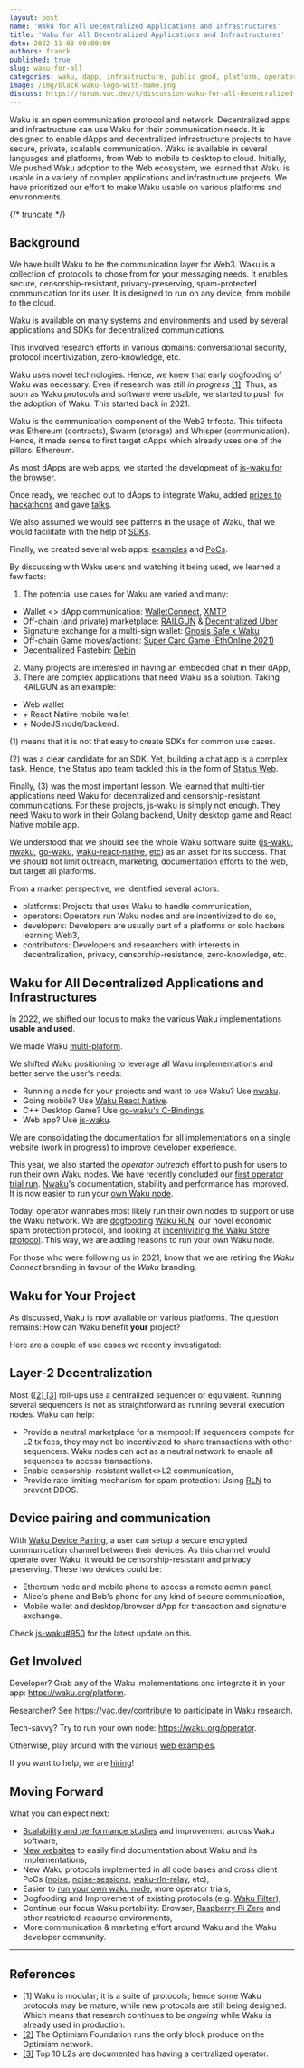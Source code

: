 ```yaml
---
layout: post
name: 'Waku for All Decentralized Applications and Infrastructures'
title: 'Waku for All Decentralized Applications and Infrastructures'
date: 2022-11-08 00:00:00
authors: franck
published: true
slug: waku-for-all
categories: waku, dapp, infrastructure, public good, platform, operator
image: /img/black-waku-logo-with-name.png
discuss: https://forum.vac.dev/t/discussion-waku-for-all-decentralized-applications-and-infrastructures/163
---
```


Waku is an open communication protocol and network. Decentralized apps and infrastructure can use Waku for their
communication needs. It is designed to enable dApps and decentralized infrastructure projects to have secure, private,
scalable communication. Waku is available in several languages and platforms, from Web to mobile to desktop to cloud.
Initially, We pushed Waku adoption to the Web ecosystem, we learned that Waku is usable in a variety of complex applications
and infrastructure projects. We have prioritized our effort to make Waku usable on various platforms and environments.

{/* truncate */}

## Background

We have built Waku to be the communication layer for Web3. Waku is a collection of protocols to chose from for your
messaging needs. It enables secure, censorship-resistant, privacy-preserving, spam-protected communication for its user.
It is designed to run on any device, from mobile to the cloud.

Waku is available on many systems and environments and used by several applications and SDKs for decentralized communications.

This involved research efforts in various domains: conversational security, protocol incentivization, zero-knowledge,
etc.

Waku uses novel technologies. Hence, we knew that early dogfooding of Waku was necessary. Even if research
was still _in progress_ [[1]](#references). Thus, as soon as Waku protocols and software were usable, we started to push
for the adoption of Waku. This started back in 2021.

Waku is the communication component of the Web3 trifecta. This trifecta was Ethereum (contracts), Swarm
(storage) and Whisper (communication). Hence, it made sense to first target dApps which already uses one of the pillars:
Ethereum.

As most dApps are web apps, we started the development of [js-waku for the browser](https://vac.dev/presenting-js-waku).

Once ready, we reached out to dApps to integrate Waku, added [prizes to hackathons](https://twitter.com/waku_org/status/1451400128791605254?s=20&t=Zhc0BEz6RVLkE_SeE6UyFA)
and gave [talks](https://docs.wakuconnect.dev/docs/presentations/).

We also assumed we would see patterns in the usage of Waku, that we would facilitate with the help of
[SDKs](https://github.com/status-im/wakuconnect-vote-poll-sdk).

Finally, we created several web apps:
[examples](https://docs.wakuconnect.dev/docs/examples/)
and [PoCs](https://github.com/status-iM/gnosis-safe-waku).

By discussing with Waku users and watching it being used, we learned a few facts:

1. The potential use cases for Waku are varied and many:

- Wallet &lt;&gt; dApp communication: [WalletConnect](https://medium.com/walletconnect/walletconnect-v2-0-protocol-whats-new-3243fa80d312), [XMTP](https://xmtp.org/docs/dev-concepts/architectural-overview/)
- Off-chain (and private) marketplace:
  [RAILGUN](https://twitter.com/RAILGUN_Project/status/1556780629848727552?s=20&t=NEKQJiJAfg5WJqvuF-Ym_Q) &
  [Decentralized Uber](https://twitter.com/TheBojda/status/1455557282318721026)
- Signature exchange for a multi-sign wallet: [Gnosis Safe x Waku](https://github.com/status-im/gnosis-safe-waku)
- Off-chain Game moves/actions: [Super Card Game (EthOnline 2021)](https://showcase.ethglobal.com/ethonline2021/super-card-game)
- Decentralized Pastebin: [Debin](https://debin.io/)

2. Many projects are interested in having an embedded chat in their dApp,
3. There are complex applications that need Waku as a solution. Taking RAILGUN as an example:

- Web wallet
- \+ React Native mobile wallet
- \+ NodeJS node/backend.

(1) means that it is not that easy to create SDKs for common use cases.

(2) was a clear candidate for an SDK. Yet, building a chat app is a complex task. Hence, the Status app team tackled
this in the form of [Status Web](https://github.com/status-im/status-web/).

Finally, (3) was the most important lesson. We learned that multi-tier applications need Waku for decentralized and
censorship-resistant communications. For these projects, js-waku is simply not enough. They need Waku to work in their
Golang backend, Unity desktop game and React Native mobile app.

We understood that we should see the whole Waku software suite
([js-waku](https://github.com/waku-org/js-waku),
[nwaku](https://github.com/status-im/nwaku),
[go-waku](https://github.com/status-im/go-waku),
[waku-react-native](https://github.com/waku-org/waku-react-native),
[etc](https://github.com/waku-org)) as an asset for its success.
That we should not limit outreach, marketing, documentation efforts to the web, but target all platforms.

From a market perspective, we identified several actors:

- platforms: Projects that uses Waku to handle communication,
- operators: Operators run Waku nodes and are incentivized to do so,
- developers: Developers are usually part of a platforms or solo hackers learning Web3,
- contributors: Developers and researchers with interests in decentralization, privacy, censorship-resistance,
  zero-knowledge, etc.

## Waku for All Decentralized Applications and Infrastructures

In 2022, we shifted our focus to make the various Waku implementations **usable and used**.

We made Waku [multi-plaform](https://github.com/status-im/go-waku/tree/master/examples).

We shifted Waku positioning to leverage all Waku implementations and better serve the user's needs:

- Running a node for your projects and want to use Waku? Use [nwaku](https://github.com/status-im/nwaku).
- Going mobile? Use [Waku React Native](https://github.com/status-im/waku-react-native).
- C++ Desktop Game? Use [go-waku's C-Bindings](https://github.com/status-im/go-waku/tree/master/examples/c-bindings).
- Web app? Use [js-waku](https://github.com/status-im/js-waku).

We are consolidating the documentation for all implementations on a single website ([work in progress](https://github.com/waku-org/waku.org/issues/15))
to improve developer experience.

This year, we also started the _operator outreach_ effort to push for users to run their own Waku nodes. We have
recently concluded our [first operator trial run](https://github.com/status-im/nwaku/issues/828).
[Nwaku](https://vac.dev/introducing-nwaku)'s documentation, stability and performance has improved. It is now easier to
run your [own Waku node](https://github.com/status-im/nwaku/tree/master/docs/operators).

Today, operator wannabes most likely run their own nodes to support or use the Waku network.
We are [dogfooding](https://twitter.com/oskarth/status/1582027828295790593?s=20&t=DPEP6fXK6KWbBjV5EBCBMA)
[Waku RLN](https://github.com/status-im/nwaku/issues/827), our novel economic spam protection protocol,
and looking at [incentivizing the Waku Store protocol](https://github.com/vacp2p/research/issues/99).
This way, we are adding reasons to run your own Waku node.

For those who were following us in 2021, know that we are retiring the _Waku Connect_ branding in favour of the _Waku_
branding.

## Waku for Your Project

As discussed, Waku is now available on various platforms. The question remains: How can Waku benefit **your** project?

Here are a couple of use cases we recently investigated:

## Layer-2 Decentralization

Most ([[2] [3]](#references) roll-ups use a centralized sequencer or equivalent. Running several sequencers is not as straightforward as running several execution nodes.
Waku can help:

- Provide a neutral marketplace for a mempool: If sequencers compete for L2 tx fees, they may not be incentivized to
  share transactions with other sequencers. Waku nodes can act as a neutral network to enable all sequences to access
  transactions.
- Enable censorship-resistant wallet&lt;&gt;L2 communication,
- Provide rate limiting mechanism for spam protection: Using [RLN](https://rfc.vac.dev/vac/32/rln-v1) to prevent DDOS.

## Device pairing and communication

With [Waku Device Pairing](https://github.com/waku-org/specs/blob/master/standards/application/device-pairing.md), a user can setup a secure encrypted communication channel
between their devices. As this channel would operate over Waku, it would be censorship-resistant and privacy preserving.
These two devices could be:

- Ethereum node and mobile phone to access a remote admin panel,
- Alice's phone and Bob's phone for any kind of secure communication,
- Mobile wallet and desktop/browser dApp for transaction and signature exchange.

Check [js-waku#950](https://github.com/waku-org/js-waku/issues/950) for the latest update on this.

## Get Involved

Developer? Grab any of the Waku implementations and integrate it in your app: https://waku.org/platform.

Researcher? See https://vac.dev/contribute to participate in Waku research.

Tech-savvy? Try to run your own node: https://waku.org/operator.

Otherwise, play around with the various [web examples](https://github.com/waku-org/js-waku-examples#readme).

If you want to help, we are [hiring](https://jobs.status.im/)!

## Moving Forward

What you can expect next:

- [Scalability and performance studies](https://forum.vac.dev/t/waku-v2-scalability-studies/142/9) and improvement across Waku software,
- [New websites](https://github.com/waku-org/waku.org/issues/15) to easily find documentation about Waku and its implementations,
- New Waku protocols implemented in all code bases and cross client PoCs
  ([noise](https://github.com/waku-org/specs/blob/master/standards/application/noise.md), [noise-sessions](https://github.com/waku-org/specs/blob/master/standards/application/noise-sessions.md),
  [waku-rln-relay](https://rfc.vac.dev/waku/standards/core/17/rln-relay), etc),
- Easier to [run your own waku node](https://github.com/status-im/nwaku/issues/828), more operator trials,
- Dogfooding and Improvement of existing protocols (e.g. [Waku Filter](https://github.com/vacp2p/rfc/issues?q=is%3Aissue+is%3Aopen+sort%3Aupdated-desc++12%2FWAKU2-FILTER)),
- Continue our focus Waku portability: Browser,
  [Raspberry Pi Zero](https://twitter.com/richardramos_me/status/1574405469912932355?s=20&t=DPEP6fXK6KWbBjV5EBCBMA) and other restricted-resource environments,
- More communication & marketing effort around Waku and the Waku developer community.

---

## References

- \[1\] Waku is modular; it is a suite of protocols; hence some Waku protocols may be mature, while
  new protocols are still being designed. Which means that research continues to be _ongoing_ while
  Waku is already used in production.
- [[2]](https://community.optimism.io/docs/how-optimism-works/#block-production) The Optimism Foundation runs the only block produce on the Optimism network.
- [[3]](https://l2beat.com/) Top 10 L2s are documented has having a centralized operator.
